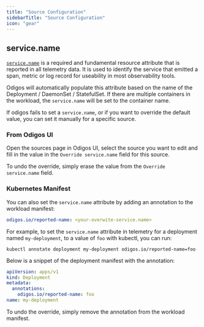 ```yaml
---
title: "Source Configuration"
sidebarTitle: "Source Configuration"
icon: "gear"
---
```


## service.name

[`service.name`](https://opentelemetry.io/docs/specs/semconv/resource/#service) is a required and fundamental resource attribute that is reported in all telemetry data.
It is used to identify the service that emitted a span, metric or log record for useability in most observability tools.

Odigos will automatically populate this attribute based on the name of the Deployment / DaemonSet / StatefulSet. If there are multiple containers in the workload, the `service.name` will be set to the container name.

If odigos fails to set a `service.name`, or if you want to override the default value, you can set it manually for a specific source.

### From Odigos UI

Open the sources page in Odigos UI, select the source you want to edit and fill in the value in the `Override service.name` field for this source.

To undo the override, simply erase the value from the `Override service.name` field.

### Kubernetes Manifest

You can also set the `service.name` attribute by adding an annotation to the workload manifest:

```yaml
odigos.io/reported-name: <your-overwite-service.name>
```

For example, to set the `service.name` attribute in telemetry for a deployment named `my-deployment`, to a value of `foo` with kubectl, you can run:

```shell
kubectl annotate deployment my-deployment odigos.io/reported-name=foo
```

Below is a snippet of the deployment manifest with the annotation:

```yaml
apiVersion: apps/v1
kind: Deployment
metadata:
  annotations:
    odigos.io/reported-name: foo
name: my-deployment
```

To undo the override, simply remove the annotation from the workload manifest.
